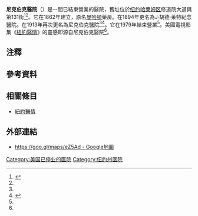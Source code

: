 {{noteTA
| 1= zh-tw:哈林區; zh-cn:哈莱姆区; zh-hk:哈林區; zh-mo:哈莱姆区; zh-sg:哈莱姆区;
}}
{{Coord|40.815825|-73.953000|display=title}}
'''尼克伯克醫院'''（{{lang-en|Knickerbocker Hospital}}）是一間已結束營業的醫院，舊址位於[[纽约|纽约]][[哈莱姆区|哈莱姆区]]修道院大道與第131街{{notetag|修道院大道，{{lang-en|Convent Avenue}}}}{{notetag|第131街，{{lang-en|131st Street}}}}<ref name="Bowery Boys">{{cite web|url=http://theboweryboys.blogspot.com/2014/08/knickerbocker-hospital-inspiration-for.html|title=Knickerbocker Hospital: An inspiration for Cinemax's ''The Knick''|publisher=The Bowery Boys|accessdate=13 August 2014|archive-date=2014-12-23|archive-url=https://web.archive.org/web/20141223090644/http://theboweryboys.blogspot.com/2014/08/knickerbocker-hospital-inspiration-for.html|dead-url=no}}</ref><ref name="Journal" />。它在1862年建立，原名[[曼哈頓|曼哈頓]]藥房{{notetag|[[曼哈頓|曼哈頓]]藥房，{{lang-en|Manhattan Dispensary}}}}。在1894年更名為J·胡德·萊特紀念醫院{{notetag|J·胡德·萊特紀念醫院，{{lang-en|J. Hood Wright Memorial Hospital}}}}。在1913年再次更名為尼克伯克醫院{{notetag|尼克伯克醫院，{{lang-en|Knickerbocker Hospital}}}}<ref name="Bowery Boys" /><ref name="Journal">{{cite journal |last=Miller |first=Lin |date=1914 |title=Directory of Social and Health Agencies of New York City |url=http://books.google.com/books?id=g-kTAAAAIAAJ&pg=PA188&dq=%22j.+hood+wright%22+knickerbocker&output=html_text&source=gbs_search_r&cad=1 |journal=New York Charities Directory |publisher=[[Columbia_University_Press|Columbia University Press]] |volume=21 |issue= |pages=188 |accessdate=August 24, 2014}}</ref>。它在1979年結束營業<ref name="Bowery Boys" />。美國電視影集《[[紐約醫情|紐約醫情]]》的靈感即源自尼克伯克醫院<ref name="Bowery Boys" />。

== 注釋 ==
{{ReflistH|2}}
{{NoteFoot}}
{{ReflistF}}

==參考資料==
{{Reflist}}

== 相關條目 ==
* [[紐約醫情|紐約醫情]]

== 外部連結 ==
* [https://goo.gl/maps/eZ5Ad https://goo.gl/maps/eZ5Ad - Google地圖]

[[Category:美国已停业的医院|Category:美国已停业的医院]]
[[Category:纽约州医院|Category:纽约州医院]]